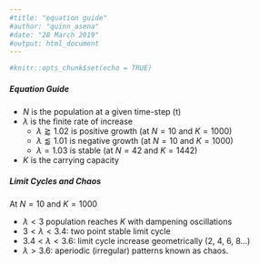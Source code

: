```yaml
---
#title: "equation guide"
#author: "quinn_asena"
#date: "28 March 2019"
#output: html_document
---
```


```r
#knitr::opts_chunk$set(echo = TRUE)
```

##### __Equation Guide__

* $N$ is the population at a given time-step (t)  
* $\lambda$ is the finite rate of increase
    * $\lambda \gtrapprox 1.02$ is positive growth (at $N = 10$ and $K = 1000$)
    * $\lambda \lessapprox 1.01$ is negative growth (at $N = 10$ and $K = 1000$)
    * $\lambda = 1.03$ is stable (at $N = 42$ and $K = 1442$)
* $K$ is the carrying capacity


##### __Limit Cycles and Chaos__
At $N = 10$ and $K = 1000$

* $\lambda < 3$ population reaches $K$ with dampening oscillations
* $3 < \lambda < 3.4$: two point stable limit cycle
* $3.4 < \lambda < 3.6$: limit cycle increase geometrically (2, 4, 6, 8...)
* $\lambda > 3.6$: aperiodic (irregular) patterns known as chaos.
